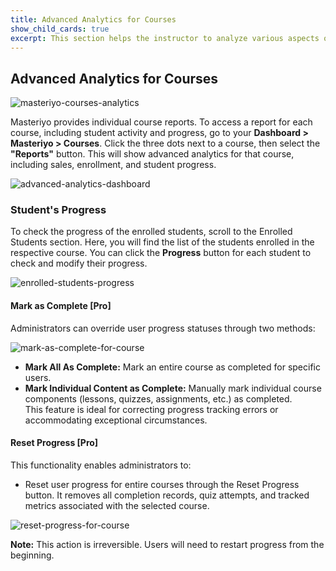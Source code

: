 ```yaml
---
title: Advanced Analytics for Courses
show_child_cards: true
excerpt: This section helps the instructor to analyze various aspects of the courses they create.
---
```


## Advanced Analytics for Courses

![masteriyo-courses-analytics](https://github.com/Masteriyo/masteriyo-docs/assets/75772539/eccf5458-fc6f-416a-a0f6-92162dbf9674)

Masteriyo provides individual course reports. To access a report for each course, including student activity and progress, go to your **Dashboard > Masteriyo > Courses**. Click the three dots next to a course, then select the **"Reports"** button. This will show advanced analytics for that course, including sales, enrollment, and student progress. 

![advanced-analytics-dashboard](https://github.com/user-attachments/assets/69238aad-119a-4086-a757-7781c6ea963a)

### Student's Progress

To check the progress of the enrolled students, scroll to the Enrolled Students section. Here, you will find the list of the students enrolled in the respective course. You can click the **Progress** button for each student to check and modify their progress.

![enrolled-students-progress](https://github.com/Masteriyo/masteriyo-docs/assets/75772539/8ee29ed8-509d-407a-8365-ada797412374)  


#### Mark as Complete [Pro]
Administrators can override user progress statuses through two methods:  

![mark-as-complete-for-course](https://github.com/user-attachments/assets/39d70ff5-bc11-477e-9f55-b4e4313cb14e)

  - **Mark All As Complete:** Mark an entire course as completed for specific users.    
  - **Mark Individual Content as Complete:** Manually mark individual course components (lessons, quizzes, assignments, etc.) as completed.  
This feature is ideal for correcting progress tracking errors or accommodating exceptional circumstances.  

#### Reset Progress [Pro]
This functionality enables administrators to:  
  - Reset user progress for entire courses through the Reset Progress button. It removes all completion records, quiz attempts, and tracked metrics associated with the selected course.  

![reset-progress-for-course](https://github.com/user-attachments/assets/9705c0ab-2485-4ac6-ad06-467c720812ba)

**Note:** This action is irreversible. Users will need to restart progress from the beginning.

